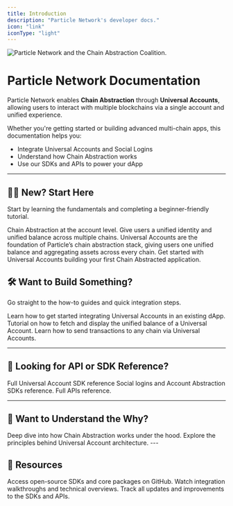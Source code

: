 ```yaml
---
title: Introduction
description: "Particle Network's developer docs."
icon: "link"
iconType: "light"
---
```


<Frame>
  <img src="https://static.particle.network/mintlify/images/0.png" alt="Particle Network and the Chain Abstraction Coalition."/>
</Frame>

# Particle Network Documentation

Particle Network enables **Chain Abstraction** through **Universal Accounts**, allowing users to interact with multiple blockchains via a single account and unified experience.

Whether you're getting started or building advanced multi-chain apps, this documentation helps you:

- Integrate Universal Accounts and Social Logins
- Understand how Chain Abstraction works
- Use our SDKs and APIs to power your dApp

---

## 🧑‍🏫 New? Start Here

Start by learning the fundamentals and completing a beginner-friendly tutorial.

<CardGroup cols={1}>
  <Card title="What is Chain Abstraction?" icon="swap" href="../explanation/fundamentals/what-is-chain-abstraction">
    Chain Abstraction at the account level. Give users a unified identity and unified balance across multiple chains. 
  </Card>
    <Card title="Introduction to Universal Accounts" icon="globe" href="../explanation/fundamentals/universal-accounts">
    Universal Accounts are the foundation of Particle’s chain abstraction stack, giving users one unified balance and aggregating assets across every chain.
  </Card>
  
  <Card title="Build your first chain agnostic dApp" icon="browser" href="../tutorials/walkthroughs/build-dapp-with-ua">
Get started with Universal Accounts building your first Chain Abstracted application.
  </Card>
</CardGroup>

## 🛠 Want to Build Something?

Go straight to the how-to guides and quick integration steps.

<CardGroup cols={1}>
  <Card title="Universal Accounts Quickstart" icon="star-shooting" href="../quickstarts/universal-accounts">
    Learn how to get started integrating Universal Accounts in an existing dApp.
  </Card>
    <Card title="Display a Unified Balance" icon="coins" href="../tutorials/walkthroughs/ua-balance">
Tutorial on how to fetch and display the unified balance of a Universal Account.
  </Card>
  
  <Card title="Send a transaction via a Universal Account" icon="paper-plane" href="../tutorials/walkthroughs/ua-tx">
Learn how to send transactions to any chain via Universal Accounts.
  </Card>
</CardGroup>

---

## 📘 Looking for API or SDK Reference?

<CardGroup cols={1}>
  <Card title="UA SDK reference" icon="computer-classic" href="../ua-api-reference">
    Full Universal Account SDK reference
  </Card>
    <Card title="Onboarding SDKs reference" icon="right-to-bracket" href="../api-reference">
    Social logins and Account Abstraction SDKs reference.
  </Card>
    <Card title="APIs reference" icon="webhook" href="../api-reference">
Full APIs reference.
  </Card>
</CardGroup>


---

## 🤔 Want to Understand the Why?

<CardGroup cols={2}>
  <Card 
    title="Chain Abstraction Architecture" 
    icon="sitemap" 
    href="/explanation/architecture/chain-abstraction-overview"
  >
    Deep dive into how Chain Abstraction works under the hood.
  </Card>
  <Card 
    title="Universal Accounts Design" 
    icon="ruler-combined" 
    href="/explanation/architecture/universal-accounts-design"
  >
    Explore the principles behind Universal Account architecture.
  </Card>
</CardGroup>
---

## 🧰 Resources

<CardGroup cols={3}>
  <Card 
    title="GitHub Repos" 
    icon="github" 
    href="https://github.com/Particle-Network"
  >
    Access open-source SDKs and core packages on GitHub.
  </Card>
  <Card 
    title="Tutorial Videos" 
    icon="video" 
    href="https://youtube.com/@ParticleNetwork"
  >
    Watch integration walkthroughs and technical overviews.
  </Card>
  <Card 
    title="Changelog" 
    icon="file-lines" 
    href="/changelog"
  >
    Track all updates and improvements to the SDKs and APIs.
  </Card>
</CardGroup>

